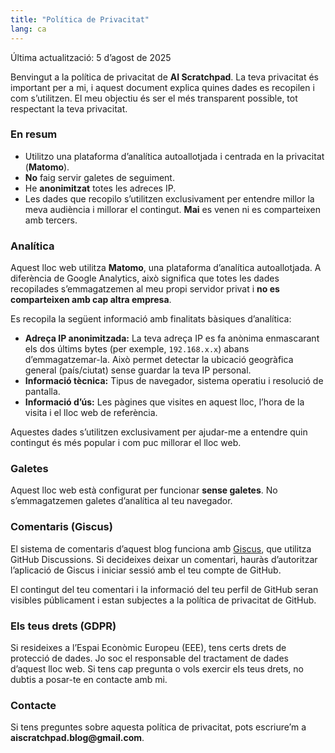 ```yaml
---
title: "Política de Privacitat"
lang: ca
---
```


Última actualització: 5 d’agost de 2025

Benvingut a la política de privacitat de **AI Scratchpad**. La teva privacitat és important per a mi, i aquest document explica quines dades es recopilen i com s’utilitzen. El meu objectiu és ser el més transparent possible, tot respectant la teva privacitat.

### En resum

*   Utilitzo una plataforma d’analítica autoallotjada i centrada en la privacitat (**Matomo**).
*   **No** faig servir galetes de seguiment.
*   He **anonimitzat** totes les adreces IP.
*   Les dades que recopilo s’utilitzen exclusivament per entendre millor la meva audiència i millorar el contingut. **Mai** es venen ni es comparteixen amb tercers.

### Analítica

Aquest lloc web utilitza **Matomo**, una plataforma d’analítica autoallotjada. A diferència de Google Analytics, això significa que totes les dades recopilades s’emmagatzemen al meu propi servidor privat i **no es comparteixen amb cap altra empresa**.

Es recopila la següent informació amb finalitats bàsiques d’analítica:

*   **Adreça IP anonimitzada:** La teva adreça IP es fa anònima enmascarant els dos últims bytes (per exemple, `192.168.x.x`) abans d’emmagatzemar-la. Això permet detectar la ubicació geogràfica general (país/ciutat) sense guardar la teva IP personal.
*   **Informació tècnica:** Tipus de navegador, sistema operatiu i resolució de pantalla.
*   **Informació d’ús:** Les pàgines que visites en aquest lloc, l’hora de la visita i el lloc web de referència.

Aquestes dades s’utilitzen exclusivament per ajudar-me a entendre quin contingut és més popular i com puc millorar el lloc web.

### Galetes

Aquest lloc web està configurat per funcionar **sense galetes**. No s’emmagatzemen galetes d’analítica al teu navegador.

### Comentaris (Giscus)

El sistema de comentaris d’aquest blog funciona amb [Giscus](https://giscus.app/), que utilitza GitHub Discussions. Si decideixes deixar un comentari, hauràs d’autoritzar l’aplicació de Giscus i iniciar sessió amb el teu compte de GitHub.

El contingut del teu comentari i la informació del teu perfil de GitHub seran visibles públicament i estan subjectes a la política de privacitat de GitHub.

### Els teus drets (GDPR)

Si resideixes a l’Espai Econòmic Europeu (EEE), tens certs drets de protecció de dades. Jo soc el responsable del tractament de dades d’aquest lloc web. Si tens cap pregunta o vols exercir els teus drets, no dubtis a posar-te en contacte amb mi.

### Contacte

Si tens preguntes sobre aquesta política de privacitat, pots escriure’m a **aiscratchpad.blog@gmail.com**.
